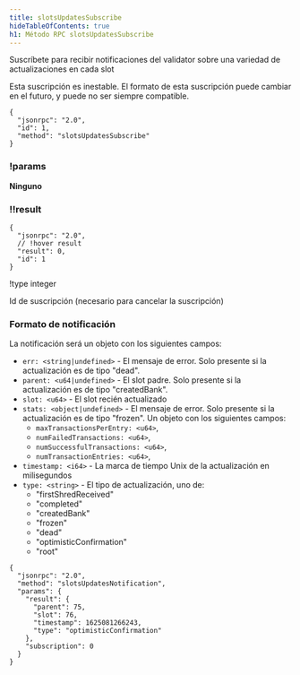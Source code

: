 ```yaml
---
title: slotsUpdatesSubscribe
hideTableOfContents: true
h1: Método RPC slotsUpdatesSubscribe
---
```


Suscríbete para recibir notificaciones del validator sobre una variedad de
actualizaciones en cada slot

<Callout type="warn">
  Esta suscripción es inestable. El formato de esta suscripción puede cambiar en
  el futuro, y puede no ser siempre compatible.
</Callout>

<APIMethod>

```jsonc !!request
{
  "jsonrpc": "2.0",
  "id": 1,
  "method": "slotsUpdatesSubscribe"
}
```

### !params

**Ninguno**

### !!result

```jsonc !response
{
  "jsonrpc": "2.0",
  // !hover result
  "result": 0,
  "id": 1
}
```

!type integer

Id de suscripción (necesario para cancelar la suscripción)

</APIMethod>

### Formato de notificación

La notificación será un objeto con los siguientes campos:

- `err: <string|undefined>` - El mensaje de error. Solo presente si la
  actualización es de tipo "dead".
- `parent: <u64|undefined>` - El slot padre. Solo presente si la actualización
  es de tipo "createdBank".
- `slot: <u64>` - El slot recién actualizado
- `stats: <object|undefined>` - El mensaje de error. Solo presente si la
  actualización es de tipo "frozen". Un objeto con los siguientes campos:
  - `maxTransactionsPerEntry: <u64>`,
  - `numFailedTransactions: <u64>`,
  - `numSuccessfulTransactions: <u64>`,
  - `numTransactionEntries: <u64>`,
- `timestamp: <i64>` - La marca de tiempo Unix de la actualización en
  milisegundos
- `type: <string>` - El tipo de actualización, uno de:
  - "firstShredReceived"
  - "completed"
  - "createdBank"
  - "frozen"
  - "dead"
  - "optimisticConfirmation"
  - "root"

```shell
{
  "jsonrpc": "2.0",
  "method": "slotsUpdatesNotification",
  "params": {
    "result": {
      "parent": 75,
      "slot": 76,
      "timestamp": 1625081266243,
      "type": "optimisticConfirmation"
    },
    "subscription": 0
  }
}
```
